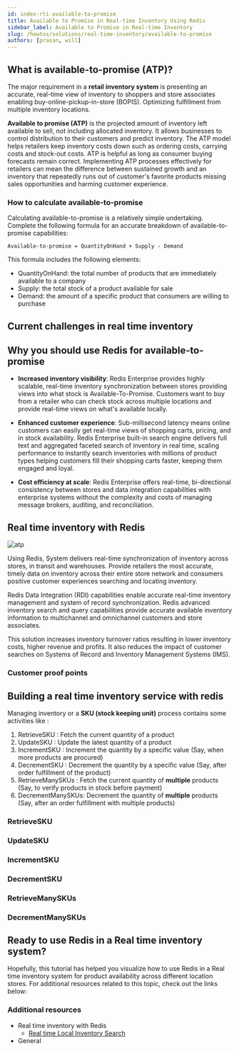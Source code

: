 ```yaml
---
id: index-rti-available-to-promise
title: Available to Promise in Real-time Inventory Using Redis
sidebar_label: Available to Promise in Real-time Inventory
slug: /howtos/solutions/real-time-inventory/available-to-promise
authors: [prasan, will]
---
```





<Authors frontMatter={frontMatter} />

<RealTimeInventorySourceCode />

## What is available-to-promise (ATP)?

The major requirement in a **retail inventory system** is presenting an accurate, real-time view of inventory to shoppers and store associates enabling buy-online-pickup-in-store (BOPIS). Optimizing fulfillment from multiple inventory locations.

**Available to promise (ATP)** is the projected amount of inventory left available to sell, not including allocated inventory. It allows businesses to control distribution to their customers and predict inventory. The ATP model helps retailers keep inventory costs down such as ordering costs, carrying costs and stock-out costs. ATP is helpful as long as consumer buying forecasts remain correct. Implementing ATP processes effectively for retailers can mean the difference between sustained growth and an inventory that repeatedly runs out of customer's favorite products missing sales opportunities and harming customer experience.

### How to calculate available-to-promise

Calculating available-to-promise is a relatively simple undertaking. Complete the following formula for an accurate breakdown of available-to-promise capabilities:

```
Available-to-promise = QuantityOnHand + Supply - Demand
```

This formula includes the following elements:

- QuantityOnHand: the total number of products that are immediately available to a company
- Supply: the total stock of a product available for sale
- Demand: the amount of a specific product that consumers are willing to purchase

## Current challenges in real time inventory

<RealTimeInventoryChallenges />

## Why you should use Redis for available-to-promise

- **Increased inventory visibility**: Redis Enterprise provides highly scalable, real-time inventory synchronization between stores providing views into what stock is Available-To-Promise. Customers want to buy from a retailer who can check stock across multiple locations and provide real-time views on what's available locally.

- **Enhanced customer experience**: Sub-millisecond latency means online customers can easily get real-time views of shopping carts, pricing, and in stock availability. Redis Enterprise built-in search engine delivers full text and aggregated faceted search of inventory in real time, scaling performance to instantly search inventories with millions of product types helping customers fill their shopping carts faster, keeping them engaged and loyal.

- **Cost efficiency at scale**: Redis Enterprise offers real-time, bi-directional consistency between stores and data integration capabilities with enterprise systems without the complexity and costs of managing message brokers, auditing, and reconciliation.

## Real time inventory with Redis

![atp](./images/atp2.png)

Using Redis, System delivers real-time synchronization of inventory across stores, in transit and warehouses. Provide retailers the most accurate, timely data on inventory across their entire store network and consumers positive customer experiences searching and locating inventory.

Redis Data Integration (RDI) capabilities enable accurate real-time inventory management and system of record synchronization. Redis advanced inventory search and query capabilities provide accurate available inventory information to multichannel and omnichannel customers and store associates.

This solution increases inventory turnover ratios resulting in lower inventory costs, higher revenue and profits. It also reduces the impact of customer searches on Systems of Record and Inventory Management Systems (IMS).

### Customer proof points

<RealTimeInventoryCustomerProofs />

## Building a real time inventory service with redis

<RealTimeInventorySourceCode />

Managing inventory or a **SKU (stock keeping unit)** process contains some activities like :

1. RetrieveSKU : Fetch the current quantity of a product
1. UpdateSKU : Update the latest quantity of a product
1. IncrementSKU : Increment the quantity by a specific value (Say, when more products are procured)
1. DecrementSKU : Decrement the quantity by a specific value (Say, after order fulfillment of the product)
1. RetrieveManySKUs : Fetch the current quantity of **multiple** products (Say, to verify products in stock before payment)
1. DecrementManySKUs: Decrement the quantity of **multiple** products (Say, after an order fulfillment with multiple products)

### RetrieveSKU

<RetrieveSKU />

### UpdateSKU

<UpdateSKU />

### IncrementSKU

<IncrementSKU />

### DecrementSKU

<DecrementSKU />

### RetrieveManySKUs

<RetrieveManySKUs />

### DecrementManySKUs

<DecrementManySKUs />

## Ready to use Redis in a Real time inventory system?

Hopefully, this tutorial has helped you visualize how to use Redis in a Real time inventory system for product availability across different location stores. For additional resources related to this topic, check out the links below:

### Additional resources

- Real time inventory with Redis
  - [Real time Local Inventory Search](/howtos/solutions/real-time-inventory/local-inventory-search)
- General
  <GeneralAdditionalResources />
